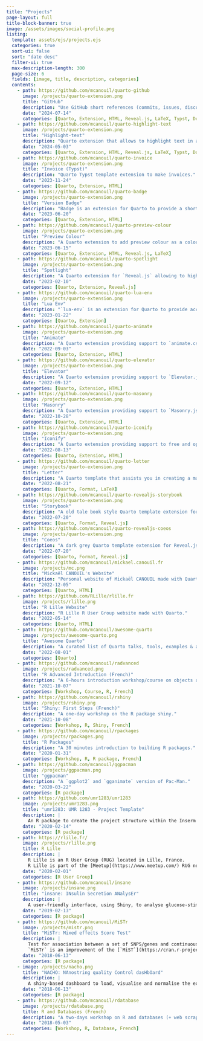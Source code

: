 ```yaml
---
title: "Projects"
page-layout: full
title-block-banner: true
image: /assets/images/social-profile.png
listing:
  template: assets/ejs/projects.ejs
  categories: true
  sort-ui: false
  sort: "date desc"
  filter-ui: true
  max-description-length: 300
  page-size: 6
  fields: [image, title, description, categories]
  contents:
    - path: https://github.com/mcanouil/quarto-github
      image: /projects/quarto-extension.png
      title: "GitHub"
      description: "Use GitHub short references (commits, issues, discussions, and pull request) directly into your Quarto documents."
      date: "2024-07-14"
      categories: [Quarto, Extension, HTML, Reveal.js, LaTeX, Typst, Docx]
    - path: https://github.com/mcanouil/quarto-highlight-text
      image: /projects/quarto-extension.png
      title: "Highlight-text"
      description: "Quarto extension that allows to highlight text in a document for various formats: HTML, LaTeX, Typst, and Docx."
      date: "2024-05-03"
      categories: [Quarto, Extension, HTML, Reveal.js, LaTeX, Typst, Docx]
    - path: https://github.com/mcanouil/quarto-invoice
      image: /projects/quarto-extension.png
      title: "Invoice (Typst)"
      description: "Quarto Typst template extension to make invoices."
      date: "2023-11-24"
      categories: [Quarto, Extension, HTML]
    - path: https://github.com/mcanouil/quarto-badge
      image: /projects/quarto-extension.png
      title: "Version Badge"
      description: "Badge is an extension for Quarto to provide a shortcode to display software version or anything as a badge."
      date: "2023-06-20"
      categories: [Quarto, Extension, HTML]
    - path: https://github.com/mcanouil/quarto-preview-colour
      image: /projects/quarto-extension.png
      title: "Preview Colour"
      description: "A Quarto extension to add preview colour as a coloured symbol next to colour code."
      date: "2023-06-15"
      categories: [Quarto, Extension, HTML, Reveal.js, LaTeX]
    - path: https://github.com/mcanouil/quarto-spotlight
      image: /projects/quarto-extension.png
      title: "Spotlight"
      description: "A Quarto extension for `Reveal.js` allowing to highlight the current mouse position with a spotlight."
      date: "2023-02-10"
      categories: [Quarto, Extension, Reveal.js]
    - path: https://github.com/mcanouil/quarto-lua-env
      image: /projects/quarto-extension.png
      title: "Lua Env"
      description: "`lua-env` is an extension for Quarto to provide access to LUA objects as metadata."
      date: "2023-01-22"
      categories: [Quarto, Extension]
    - path: https://github.com/mcanouil/quarto-animate
      image: /projects/quarto-extension.png
      title: "Animate"
      description: "A Quarto extension providing support to `animate.css`."
      date: "2022-09-03"
      categories: [Quarto, Extension, HTML]
    - path: https://github.com/mcanouil/quarto-elevator
      image: /projects/quarto-extension.png
      title: "Elevator"
      description: "A Quarto extension providing support to `Elevator.js`."
      date: "2022-09-12"
      categories: [Quarto, Extension, HTML]
    - path: https://github.com/mcanouil/quarto-masonry
      image: /projects/quarto-extension.png
      title: "Masonry"
      description: "A Quarto extension providing support to `Masonry.js`."
      date: "2022-10-28"
      categories: [Quarto, Extension, HTML]
    - path: https://github.com/mcanouil/quarto-iconify
      image: /projects/quarto-extension.png
      title: "Iconify"
      description: "A Quarto extension providing support to free and open source icons provided by **Iconify**."
      date: "2022-08-13"
      categories: [Quarto, Extension, HTML]
    - path: https://github.com/mcanouil/quarto-letter
      image: /projects/quarto-extension.png
      title: "Letter"
      description: "A Quarto template that assists you in creating a manuscript using the letter format."
      date: "2022-08-21"
      categories: [Quarto, Format, LaTeX]
    - path: https://github.com/mcanouil/quarto-revealjs-storybook
      image: /projects/quarto-extension.png
      title: "Storybook"
      description: "A old tale book style Quarto template extension for Reveal.js presentation."
      date: "2022-07-20"
      categories: [Quarto, Format, Reveal.js]
    - path: https://github.com/mcanouil/quarto-revealjs-coeos
      image: /projects/quarto-extension.png
      title: "Coeos"
      description: "A dark grey Quarto template extension for Reveal.js presentation."
      date: "2022-07-20"
      categories: [Quarto, Format, Reveal.js]
    - path: https://github.com/mcanouil/mickael.canouil.fr
      image: /projects/mc.png
      title: "Mickaël CANOUIL's Website"
      description: "Personal website of Mickaël CANOUIL made with Quarto."
      date: "2022-12-05"
      categories: [Quarto, HTML]
    - path: https://github.com/RLille/rlille.fr
      image: /projects/rlille.png
      title: "R Lille Website"
      description: "R Lille R User Group website made with Quarto."
      date: "2022-05-14"
      categories: [Quarto, HTML]
    - path: https://github.com/mcanouil/awesome-quarto
      image: /projects/awesome-quarto.png
      title: "Awesome Quarto"
      description: "A curated list of Quarto talks, tools, examples & articles!"
      date: "2022-08-01"
      categories: [Quarto]
    - path: https://github.com/mcanouil/radvanced
      image: /projects/radvanced.png
      title: "R Advanced Introduction (French)"
      description: "A 6-hours introduction workshop/course on objects and types in R."
      date: "2021-10-07"
      categories: [Workshop, Course, R, French]
    - path: https://github.com/mcanouil/rshiny
      image: /projects/rshiny.png
      title: "Shiny: First Steps (French)"
      description: "A one-day workshop on the R package shiny."
      date: "2021-10-08"
      categories: [Workshop, R, Shiny, French]
    - path: https://github.com/mcanouil/rpackages
      image: /projects/rpackages.png
      title: "R Packages"
      description: "A 30 minutes introduction to building R packages."
      date: "2020-01-31"
      categories: [Workshop, R, R package, French]
    - path: https://github.com/mcanouil/ggpacman
      image: /projects/ggpacman.png
      title: "ggpacman"
      description: "A `ggplot2` and `gganimate` version of Pac-Man."
      date: "2020-03-22"
      categories: [R package]
    - path: https://github.com/umr1283/umr1283
      image: /projects/umr1283.png
      title: "umr1283: UMR 1283 - Project Template"
      description: |
        An R package to create the project structure within the Inserm U1283 / CNRS UMR 8199 unit.
      date: "2020-02-14"
      categories: [R package]
    - path: https://rlille.fr/
      image: /projects/rlille.png
      title: R Lille
      description: |
        R Lille is an R User Group (RUG) located in Lille, France.
        R Lille is part of the [Meetup](https://www.meetup.com/) RUG network sponsored by the [R&nbsp;Consortium](https://www.r-consortium.org/).
      date: "2020-02-01"
      categories: [R User Group]
    - path: https://github.com/mcanouil/insane
      image: /projects/insane.png
      title: "insane: INsulin Secretion ANalysEr"
      description: |
        A user-friendly interface, using Shiny, to analyse glucose-stimulated insulin secretion (GSIS) assays in pancreatic beta cells or islets.
      date: "2019-02-13"
      categories: [R package]
    - path: https://github.com/mcanouil/MiSTr
      image: /projects/mistr.png
      title: "MiSTr: Mixed effects Score Test"
      description: |
        Test for association between a set of SNPS/genes and continuous or binary outcomes by including variant characteristic information and using (weighted) score statistics.
        `MiSTr` is an improvement of the [`MiST`](https://cran.r-project.org/package=MiST) outputs.
      date: "2018-06-13"
      categories: [R package]
    - image: /projects/nacho.png
      title: "NACHO: NAnostring quality Control dasHbOard"
      description: |
        A shiny-based dashboard to load, visualise and normalise the exported NanoString nCounter data and facilitates the user in performing a quality control.
      date: "2018-06-13"
      categories: [R package]
    - path: https://github.com/mcanouil/rdatabase
      image: /projects/rdatabase.png
      title: R and Databases (French)
      description: "A two-days workshop on R and databases (+ web scraping)."
      date: "2018-05-03"
      categories: [Workshop, R, Database, French]
---
```

